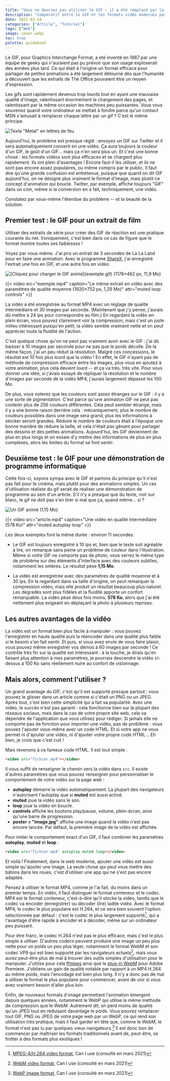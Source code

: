 ```yaml
---
title: "Vous ne devriez pas utiliser le GIF — il a été remplacé par la vidéo"
description: "Comparatif entre le GIF et les formats vidéo modernes pour le même usage."
date: 2021-03-24
categories: ["Article", "Tutoriel"]
tags: ["Web"]
image: cover.webp
toc: true
palette: guidebook
---
```


Le GIF, pour Graphics Interchange Format, a été inventé en 1987 par une équipe de geeks qui n'auraient pas pu prévoir que son usage exploserait des années plus tard. Ce qui était à l'origine un format efficace pour partager de petites animations a été largement détourné dès que l'humanité a découvert que les extraits de The Office pouvaient être un moyen d'expression.

Les gifs sont rapidement devenus trop lourds tout en ayant une mauvaise qualité d'image, ralentissant énormément le chargement des pages, et ralentissant par la même occasion les machines peu puissantes. Vous vous souvenez quand votre ordinateur se mettait à fondre parce qu'un contact MSN s'amusait à remplacer chaque lettre par un gif ? C'est le même principe.

![Texte "Metal" en lettres de feu](metal.gif "Voilà comment on était censé utiliser les GIF, à la base.")

Aujourd'hui, le problème est presque réglé : envoyez un GIF sur Twitter et il sera automatiquement converti en une vidéo. Ça aura toujours la couleur d'un GIF, le goût d'un GIF... mais ça n'en sera plus un. Et c'est une bonne chose : les formats vidéos sont plus efficaces et se chargent plus rapidement. Ils ont plein d'avantages ! Encore faut-il les utiliser, et ils ne sont pas encore assez populaires, ou même compris par le public. Il faut dire qu'une grande confusion est entretenue, puisque que quand on dit GIF aujourd'hui, on ne désigne plus vraiment le format d'image, mais plutôt ce concept d'animation qui boucle. Twitter, par exemple, affiche toujours "GIF" dans un coin, même si la conversion en a fait, techniquement, une vidéo.

Constatez par vous-même l'étendue du problème -- et la beauté de la solution.

## Premier test : le GIF pour un extrait de film

Utiliser des extraits de série pour créer des GIF de réaction est une pratique courante du net. Ironiquement, c'est bien dans ce cas de figure que le format montre toutes ses faiblesses !

Voyez par vous-même. J'ai pris un extrait de 3 secondes de La La Land pour en faire une animation. Avec le programme [ShareX](https://getsharex.com/), j'ai enregistré l'extrait une fois en GIF, et une autre fois en vidéo.

![](exemple-thumb.jpg "[Cliquez pour charger le GIF animé](exemple.gif) (1178×462 px, 11,9 Mo)")

{{< video src="exemple.mp4" caption="Le même extrait en vidéo avec des paramètres de qualité moyenne (1920×752 px, 1,29 Mo)" attr="muted loop controls" >}}

La vidéo a été enregistrée au format MP4 avec un réglage de qualité intermédiaire et 30 images par seconde. (Maintenant que j'y pense, j'aurais dû mettre à 24 ips pour correspondre au film.) En regardant la vidéo en plein écran, vous pouvez clairement voir la compression, mais c'est un juste milieu intéressant puisqu'en petit, la vidéo semble vraiment nette et on peut apprécier toute la fluidité de l'action.

C'est quelque chose qu'on ne peut pas vraiment avoir avec le GIF : j'ai dû baisser à 10 images par seconde pour ne pas que le poids décolle. De la même façon, j'ai un peu réduit la résolution. Malgré ces concessions, le résultat est 10 fois plus lourd que la vidéo ! En effet, le GIF n'ayant pas de méthode de compression efficace entre les images, plus vous en ajoutez à votre animation, plus cela devient lourd -- et ça va très, très vite. Pour vous donner une idée, si j'avais essayé de répliquer la résolution et le nombre d'images par seconde de la vidéo MP4, j'aurais largement dépassé les 100 Mo.

De plus, vous noterez que les couleurs sont assez étranges sur le GIF : il y a une sorte de pigmentation. C'est parce qu'une animation GIF ne peut pas contenir plus de 256 couleurs différentes. Cela peut sembler étrange, mais il y a une bonne raison derrière cela : mécaniquement, plus le nombre de couleurs possibles dans une image sera grand, plus les informations à stocker seront grandes. Réduire le nombre de couleurs était à l'époque une bonne manière de réduire la taille, et cela n'était pas gênant pour partager des dessins et des petites animations. Aujourd'hui, les GIF deviennent de plus en plus longs et on essaie d'y mettre des informations de plus en plus complexes, alors les limites du format se font sentir.

## Deuxième test : le GIF pour une démonstration de programme informatique

Cette fois-ci, soyons sympa avec le GIF et partons du principe qu'il n'est pas fait pour le cinéma, mais plutôt pour des animations simples. Un cas d'utilisation réaliste du gif serait de réaliser une démonstration de programme au sein d'un article. S'il n'y a presque que du texte, noir sur blanc, le gif ne doit pas s'en tirer si mal que ça, quand même... si ?

![](article.gif "Un GIF animé (1,15 Mo)")

{{< video src="article.mp4" caption="Une vidéo en qualité intermédiaire (578 Ko)" attr="muted autoplay loop" >}}

Les deux exemples font la même durée : environ 11 secondes.

- Le GIF est toujours enregistré à 10 ips et, bien que le texte soit agréable à lire, on remarque sans peine un problème de couleur dans l'illustration. Même si votre GIF ne comporte pas de photo, vous verrez le même type de problème sur des éléments d'interface avec des couleurs subtiles, notamment les ombres. Le résultat pèse **1,15 Mo**.

- La vidéo est enregistrée avec des paramètres de qualité moyenne et à 30 ips. En la regardant dans sa taille d'origine, on peut remarquer la compression vidéo, mais elle produit un résultat beaucoup plus naturel. Les dégradés sont plus fidèles et la fluidité apporte un confort remarquable. La vidéo pèse deux fois moins, **578 Ko**, alors que j'ai été nettement plus exigeant en déplaçant la photo à plusieurs reprises.

## Les autres avantages de la vidéo

La vidéo est un format bien plus facile à manipuler : vous pouvez l'enregistrer en haute qualité puis la réencoder dans une qualité plus faible si le besoin s'en fait sentir. Et puis, si vous avez envie de vous faire plaisir, vous pouvez même enregistrer vos démos à 60 images par seconde ! Ce contrôle très fin sur la qualité est intéressant : à la louche, je dirais qu'en faisant plus attention à mes paramètres, je pourrais descendre la vidéo ci-dessus à 100 Ko sans réellement nuire au confort de visionnage.

## Mais alors, comment l'utiliser ?

Un grand avantage du GIF, c'est qu'il est supporté presque partout : vous pouvez le glisser dans un article comme si c'était un PNG ou un JPEG. Après tout, c'est bien cette simplicité qui a fait sa popularité. Avec une vidéo, le succès n'est pas garanti : cela fonctionne bien sur la plupart des réseaux sociaux, mais dans le cas de votre propre site web, cela va dépendre de l'application que vous utilisez pour rédiger. Si jamais elle ne comporte pas de fonction pour importer une vidéo, pas de problème : vous pouvez l'ajouter vous-même avec un code HTML. Et si votre app ne vous permet ni d'ajouter une vidéo, ni d'ajouter votre propre code HTML... Eh bien, je crois que c'est cuit !

Mais revenons à ce fameux code HTML. Il est tout simple :

```html
<video src="fichier.mp4"></video>
```

Il vous suffit de renseigner le chemin vers la vidéo dans `src`. Il existe d'autres paramètres que vous pouvez renseigner pour personnaliser le comportement de votre vidéo sur la page web :

- **autoplay** démarre la vidéo automatiquement. La plupart des navigateurs n'autorisent l'autoplay que si **muted** est aussi activé.
- **muted** joue la vidéo sans le son.
- **loop** joue la vidéo en boucle.
- **controls** affiche les boutons play/pause, volume, plein-écran, ainsi qu'une barre de progression.
- **poster = \"image.jpg\"** affiche une image quand la vidéo n'est pas encore lancée. Par défaut, la première image de la vidéo est affichée.

Pour imiter le comportement exact d'un GIF, il faut combiner les paramètres **autoplay**, **muted** et **loop** :

```html
<video src="fichier.mp4" autoplay muted loop></video>
```

Et voilà ! Finalement, dans le web moderne, ajouter une vidéo est aussi simple qu'ajouter une image. La seule chose qui peut vous mettre des bâtons dans les roues, c'est d'utiliser une app qui ne s'est pas encore adaptée.

Pensez à utiliser le format MP4, comme je l'ai fait, du moins dans un premier temps. En vidéo, il faut distinguer le format conteneur et le codec. MP4 est le format conteneur, c'est-à-dire qu'il stocke la vidéo, tandis que le codec va encoder (enregistrer) ou décoder (lire) ladite vidéo. Avec le format MP4, le codec le plus populaire est H.264, et ce sera bien souvent l'option sélectionnée par défaut : c'est le codec le plus largement supporté[^H264], qui a l'avantage d'être rapide à encoder et à décoder, même sur un ordinateur peu puissant.

Pour être franc, le codec H.264 n'est pas le plus efficace, mais c'est le plus simple à utiliser. D'autres codecs peuvent produire une image un peu plus nette pour un poids un peu plus léger, notamment le format WebM et son codec VP9 qui est bien supporté par les navigateurs actuels[^WebM], mais vous aurez peut-être plus de mal à trouver des outils simples d'utilisation pour le manipuler. J'utilise pour cela [ffmpeg](https://www.ffmpeg.org/) ainsi que le [plug-in WebM](https://www.fnordware.com/WebM/) pour Adobe Premiere. J'obtiens un gain de qualité notable par rapport à un MP4 H.264 au même poids, mais l'encodage est bien plus long. Il n'y a donc pas de mal à utiliser le format le plus populaire pour commencer, avant de voir si vous avez vraiment besoin d'aller plus loin.

Enfin, de nouveaux formats d'image permettant l'animation émergent depuis quelques années, notamment le WebP qui utilise la même méthode de compression que le WebM. Autrement dit, on perd moins de qualité qu'un JPEG tout en réduisant davantage le poids. Vous pouvez remplacer tout GIF, PNG ou JPEG de votre page web par un WebP, ce qui rend son utilisation très pratique, mais il faut garder en tête que, comme le WebM, le format n'est pas lu par quelques vieux navigateurs.[^WebP] Il est donc bon de commencer par maîtriser les formats traditionnels avant de, peut-être, se frotter à des formats plus exotiques !

[^WebM]: [WebM video format](https://caniuse.com/webm), Can I use (consulté en mars 2021)
[^H264]: [MPEG-4/H.264 video format](https://caniuse.com/mpeg4), Can I use (consulté en mars 2021)
[^WebP]: [WebP image format](https://caniuse.com/webp), Can I use (consulté en mars 2021)
